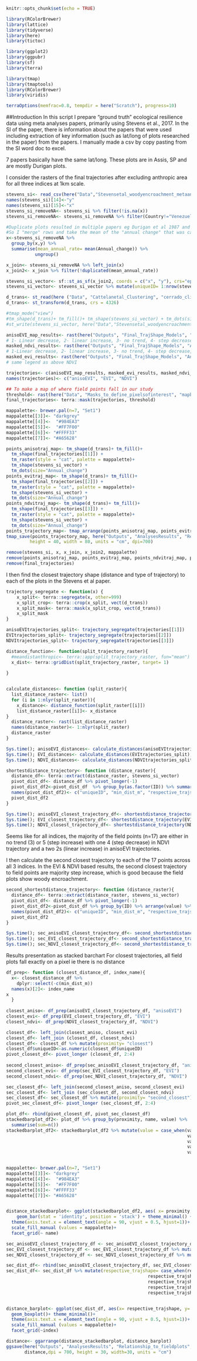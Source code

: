 ```r
knitr::opts_chunk$set(echo = TRUE)
```

```r
library(RColorBrewer)
library(lattice)
library(tidyverse)
library(here)
library(tictoc)

library(ggplot2)
library(ggpubr)
library(sf)
library(terra)

library(tmap)
library(tmaptools)
library(RColorBrewer)
library(viridis)

terraOptions(memfrac=0.8, tempdir = here("Scratch"), progress=10)
```

##Introduction
In this script I prepare "ground truth" ecological resilience data using meta analyses papers, primarily using Stevens et al., 2017.
In the SI of the paper, there is information about the papers that were used including extraction of key information 
(such as lat/long of plots researched in the paper) from the papers. I manually made a csv by copy pasting from the SI word doc to excel.

7 papers basically have the same lat/long. These plots are in Assis, SP and are mostly Durigan plots. 

I consider the rasters of the final trajectories after excluding anthropic area for all three indices at 1km scale. 

```r
stevens_si<- read_csv(here("Data","Stevensetal_woodyencroachment_metaanalyses_data", "si_plotinformation.csv"))
names(stevens_si)[14]<-"y"
names(stevens_si)[15]<-"x"
stevens_si_removeNA<- stevens_si %>% filter(!is.na(x))
stevens_si_removeNA<- stevens_si_removeNA %>% filter(Country!="Venezuela")

#Duplicate plots resulted in multiple papers eg Durigan et al 1987 and 2006 are from the same plots
#So I "merge" rows and take the mean of the "annual change" that was calculated in Stevens et al 
x<-stevens_si_removeNA %>% 
  group_by(x,y) %>%
  summarise(mean_annual_rate= mean(Annual_change)) %>%
           ungroup()

x_join<- stevens_si_removeNA %>% left_join(x)
x_join2<- x_join %>% filter(!duplicated(mean_annual_rate))

stevens_si_vector<- sf::st_as_sf(x_join2, coords = c("x", "y"), crs="epsg:4326")
stevens_si_vector<- stevens_si_vector %>% mutate(uniqueID= 1:nrow(stevens_si_vector))

d_trans<- st_read(here ("Data", "Cattelanetal_Clustering", "cerrado_climate_zones.shp"))
d_trans<- st_transform(d_trans, crs = 4326)

#tmap_mode("view")
#tm_shape(d_trans)+ tm_fill()+ tm_shape(stevens_si_vector) + tm_dots(size="Annual_change")
#st_write(stevens_si_vector, here("Data","Stevensetal_woodyencroachment_metaanalyses_data", "plotinformation.shp"), overwrite = T)

anisoEVI_map_results<- rast(here("Outputs", "Final_TrajShape_Models", "Annual", "am_trends11_trajresults.tif"))
# 1- Linear decrease, 2- linear increase, 3- no trend, 4- step decrease, 5- step increase
masked_ndvi_results<- rast(here("Outputs", "Final_TrajShape_Models", "Annual_NDVI", "masked_ndvi_amtrends11_trajresults.tif"))
# 1-Linear decrease, 2- linear increase, 3- no trend, 4- step decrease, 5- step_increase, 6- quad decrease accelerated, 7- quad-decrease decelerated
masked_evi_results<- rast(here("Outputs", "Final_TrajShape_Models", "Annual_EVI", "masked_evi_amtrends11_trajresults.tif"))
# same legend as above NDVI

trajectories<- c(anisoEVI_map_results, masked_evi_results, masked_ndvi_results)
names(trajectories)<- c("anisoEVI", "EVI", "NDVI")

## To make a map of where field points fall in our study
threshold<- rast(here("Data", "Masks_to_define_pixelsofinterest", "mapbiomas_anthropic_mask", "thresholded_mapbiomas_mask_20.tif"))
final_trajectories<- terra::mask(trajectories, threshold)

mappalette<- brewer.pal(n=7, "Set1")
mappalette[[3]]<- "darkgrey"
mappalette[[4]]<-  "#984EA3"
mappalette[[5]]<-  "#FF7F00"
mappalette[[6]]<- "#FFFF33"
mappalette[[7]]<- "#A65628"

points_anisotraj_map<- tm_shape(d_trans)+ tm_fill()+ 
  tm_shape(final_trajectories[[1]]) +
  tm_raster(style = "cat", palette = mappalette)+
  tm_shape(stevens_si_vector) + 
  tm_dots(size="Annual_change")
points_evitraj_map<- tm_shape(d_trans)+ tm_fill()+ 
  tm_shape(final_trajectories[[2]]) +
  tm_raster(style = "cat", palette = mappalette)+
  tm_shape(stevens_si_vector) + 
  tm_dots(size="Annual_change")
points_ndvitraj_map<- tm_shape(d_trans)+ tm_fill()+ 
  tm_shape(final_trajectories[[3]]) +
  tm_raster(style = "cat", palette = mappalette)+
  tm_shape(stevens_si_vector) + 
  tm_dots(size="Annual_change")
points_trajectory_map<- tmap_arrange(points_anisotraj_map, points_evitraj_map, points_ndvitraj_map, ncol = 3, nrow = 1)
tmap_save(points_trajectory_map, here("Outputs", "AnalysesResults", "Relationship_to_fieldplots", "points_trajectories_map.jpeg"),
         height = 40, width = 80, units = "cm", dpi=700)

remove(stevens_si, x, x_join, x_join2, mappalette)
remove(points_anisotraj_map, points_evitraj_map, points_ndvitraj_map, points_trajectory_map)
remove(final_trajectories)

```


I then find the closest trajectory shape (distance and type of trajectory) to each of the plots in the Stevens et al paper. 
```r
trajectory_segregate <- function(x) {
    x_split<- terra::segregate(x, other=999)
    x_split_crop<- terra::crop(x_split, vect(d_trans))
    x_split_mask<- terra::mask(x_split_crop, vect(d_trans))
    x_split_mask
}

anisoEVItrajectories_split<- trajectory_segregate(trajectories[[1]])
EVItrajectories_split<- trajectory_segregate(trajectories[[2]])
NDVItrajectories_split<- trajectory_segregate(trajectories[[3]])

distance_function<- function(split_trajectory_raster){
  #meandistanthropic<- terra::app(split_trajectory_raster, fun="mean")
  x_dist<- terra::gridDist(split_trajectory_raster, target= 1)
  
}


calculate_distances<- function (split_raster){
  list_distance_raster<- list()
  for (i in 1:nlyr(split_raster)){
    x_distance<- distance_function(split_raster[[i]])
    list_distance_raster[[i]]<- x_distance
}
  distance_raster<- rast(list_distance_raster)
  names(distance_raster)<- 1:nlyr(split_raster)
  distance_raster
}

Sys.time(); anisoEVI_distances<- calculate_distances(anisoEVItrajectories_split); Sys.time() 
Sys.time(); EVI_distances<- calculate_distances(EVItrajectories_split); Sys.time() 
Sys.time(); NDVI_distances<- calculate_distances(NDVItrajectories_split); Sys.time() 

shortestdistance_trajectory<- function (distance_raster){
  distance_df<- terra::extract(distance_raster, stevens_si_vector)
  pivot_dist_df<- distance_df %>% pivot_longer(-1)
  pivot_dist_df2<-pivot_dist_df  %>% group_by(as.factor(ID)) %>% summarise(min(value), name[which.min(value)])
  names(pivot_dist_df2)<- c("uniqueID", "min_dist_m", "respective_trajshape")
  pivot_dist_df2
}

Sys.time(); anisoEVI_closest_trajectory_df<- shortestdistance_trajectory(anisoEVI_distances); Sys.time()
Sys.time(); EVI_closest_trajectory_df<- shortestdistance_trajectory(EVI_distances); Sys.time()
Sys.time(); NDVI_closest_trajectory_df<- shortestdistance_trajectory(NDVI_distances); Sys.time()
```

Seems like for all indices, the majority of the field points (n=17) are either in no trend (3)
or 5 (step increase) with one 4 (step decrease) in NDVI trajectory and a two 2s (linear increase)
in anisoEVI trajectories.

I then calculate the second closest trajectory to each of the 17 points across all 3 indices. 
In the EVI & NDVI based results, the second closest trajectory to field points are majority
step increase, which is good because the field plots show woody encroachment.
```r
second_shortestdistance_trajectory<- function (distance_raster){
  distance_df<- terra::extract(distance_raster, stevens_si_vector)
  pivot_dist_df<- distance_df %>% pivot_longer(-1)
  pivot_dist_df2<-pivot_dist_df %>% group_by(ID) %>% arrange(value) %>% slice (2) %>% select(value, name)
  names(pivot_dist_df2)<- c("uniqueID", "min_dist_m", "respective_trajshape")
  pivot_dist_df2
}

Sys.time(); sec_anisoEVI_closest_trajectory_df<- second_shortestdistance_trajectory(anisoEVI_distances); Sys.time()
Sys.time(); sec_EVI_closest_trajectory_df<- second_shortestdistance_trajectory(EVI_distances); Sys.time()
Sys.time(); sec_NDVI_closest_trajectory_df<- second_shortestdistance_trajectory(NDVI_distances); Sys.time()

```

Results presentation as stacked barchart
For closest trajectories, all field plots fall exactly on a pixel ie there
is no distance
```r
df_prep<- function (closest_distance_df, index_name){
  x<- closest_distance_df %>% 
    dplyr::select(-c(min_dist_m))
  names(x)[2]<- index_name
x
  }
  
closest_aniso<- df_prep(anisoEVI_closest_trajectory_df, "anisoEVI")
closest_evi<- df_prep(EVI_closest_trajectory_df, "EVI")
closest_ndvi<- df_prep(NDVI_closest_trajectory_df, "NDVI")

closest_df<- left_join(closest_aniso, closest_evi)
closest_df<- left_join (closest_df, closest_ndvi)
closest_df<- closest_df %>% mutate(proximity= "closest")    
closest_df$uniqueID<-as.numeric(closest_df$uniqueID)
pivot_closest_df<- pivot_longer (closest_df, 2:4)
        
second_closest_aniso<- df_prep(sec_anisoEVI_closest_trajectory_df, "anisoEVI")
second_closest_evi<- df_prep(sec_EVI_closest_trajectory_df, "EVI")
second_closest_ndvi<- df_prep(sec_NDVI_closest_trajectory_df, "NDVI")

sec_closest_df<- left_join(second_closest_aniso, second_closest_evi)
sec_closest_df<- left_join (sec_closest_df, second_closest_ndvi)
sec_closest_df<- sec_closest_df %>% mutate(proximity= "second_closest")
pivot_sec_closest_df<- pivot_longer (sec_closest_df, 2:4)

plot_df<- rbind(pivot_closest_df, pivot_sec_closest_df)
stackedbarplot_df2<- plot_df %>% group_by(proximity, name, value) %>% 
  summarise(sum=n())
stackedbarplot_df2<- stackedbarplot_df2 %>% mutate(value = case_when(value == 1~ "Linear decrease",
                                                                     value == 2~ "Linear increase",
                                                                     value == 3~ "No trend",
                                                                     value == 4~ "Step decrease",
                                                                     value == 5~ "Step increase") )


mappalette<- brewer.pal(n=7, "Set1")
mappalette[[3]]<- "darkgrey"
mappalette[[4]]<-  "#984EA3"
mappalette[[5]]<-  "#FF7F00"
mappalette[[6]]<- "#FFFF33"
mappalette[[7]]<- "#A65628"


distance_stackedbarplot<- ggplot(stackedbarplot_df2, aes( x= proximity, y = sum, fill = value)) + 
    geom_bar(stat = 'identity', position = 'stack') + theme_minimal() +
  theme(axis.text.x = element_text(angle = 90, vjust = 0.5, hjust=1))+
  scale_fill_manual (values = mappalette)+ 
  facet_grid(~ name) 

sec_anisoEVI_closest_trajectory_df <- sec_anisoEVI_closest_trajectory_df %>% mutate(index= "anisoEVI")
sec_EVI_closest_trajectory_df <- sec_EVI_closest_trajectory_df %>% mutate(index= "EVI")
sec_NDVI_closest_trajectory_df <- sec_NDVI_closest_trajectory_df %>% mutate(index= "NDVI")

sec_dist_df<- rbind(sec_anisoEVI_closest_trajectory_df, sec_EVI_closest_trajectory_df, sec_NDVI_closest_trajectory_df)
sec_dist_df<- sec_dist_df %>% mutate(respective_trajshape= case_when(respective_trajshape == 1~ "Linear decrease",
                                                      respective_trajshape == 2~ "Linear increase",
                                                      respective_trajshape == 3~ "No trend",
                                                      respective_trajshape == 4~ "Step decrease",
                                                      respective_trajshape == 5~ "Step increase"))


distance_barplot<- ggplot(sec_dist_df, aes(x= respective_trajshape, y= min_dist_m, fill= respective_trajshape)) +
  geom_boxplot()+ theme_minimal()+
  theme(axis.text.x = element_text(angle = 90, vjust = 0.5, hjust=1))+
  scale_fill_manual (values = mappalette)+
  facet_grid(~index) 

distance<- ggarrange(distance_stackedbarplot, distance_barplot)
ggsave(here("Outputs", "AnalysesResults", "Relationship_to_fieldplots", "fieldplots_trajectoryshape_results.png"),
       distance,dpi = 700, height = 30, width=30, units = "cm")



```













